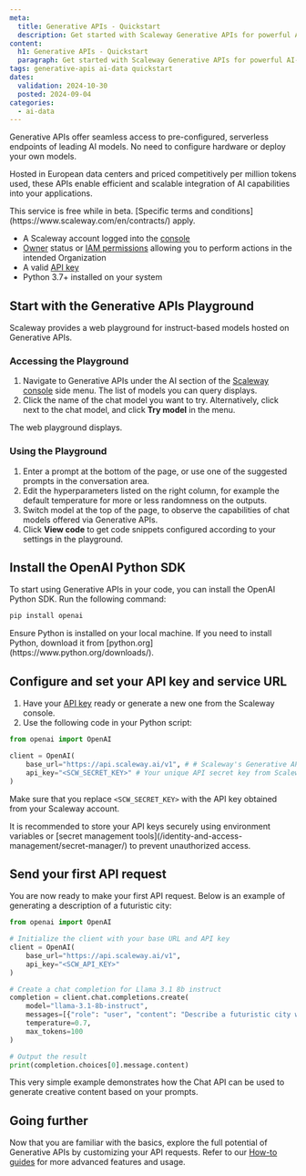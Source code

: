 ```yaml
---
meta:
  title: Generative APIs - Quickstart
  description: Get started with Scaleway Generative APIs for powerful AI-driven content generation. Follow this guide to set up, configure, and make your first API request.
content:
  h1: Generative APIs - Quickstart
  paragraph: Get started with Scaleway Generative APIs for powerful AI-driven content generation. Follow this guide to set up, configure, and make your first API request.
tags: generative-apis ai-data quickstart
dates:
  validation: 2024-10-30
  posted: 2024-09-04
categories:
  - ai-data
---
```


Generative APIs offer seamless access to pre-configured, serverless endpoints of leading AI models.
No need to configure hardware or deploy your own models.

Hosted in European data centers and priced competitively per million tokens used, these APIs enable efficient and scalable integration of AI capabilities into your applications.

<Message type="important">
  This service is free while in beta. [Specific terms and conditions](https://www.scaleway.com/en/contracts/) apply.
</Message>

<Macro id="requirements" />

  - A Scaleway account logged into the [console](https://console.scaleway.com)
  - [Owner](/identity-and-access-management/iam/concepts/#owner) status or [IAM permissions](/identity-and-access-management/iam/concepts/#permission) allowing you to perform actions in the intended Organization
  - A valid [API key](/identity-and-access-management/iam/how-to/create-api-keys/)
  - Python 3.7+ installed on your system

## Start with the Generative APIs Playground

Scaleway provides a web playground for instruct-based models hosted on Generative APIs.

### Accessing the Playground
1. Navigate to Generative APIs under the AI section of the [Scaleway console](https://console.scaleway.com/) side menu. The list of models you can query displays.
2. Click the name of the chat model you want to try. Alternatively, click <Icon name="more" /> next to the chat model, and click **Try model** in the menu. 

The web playground displays.

### Using the Playground
1. Enter a prompt at the bottom of the page, or use one of the suggested prompts in the conversation area.
2. Edit the hyperparameters listed on the right column, for example the default temperature for more or less randomness on the outputs. 
3. Switch model at the top of the page, to observe the capabilities of chat models offered via Generative APIs. 
4. Click **View code** to get code snippets configured according to your settings in the playground.

## Install the OpenAI Python SDK

To start using Generative APIs in your code, you can install the OpenAI Python SDK. Run the following command:

```sh
pip install openai
```

<Message type="tip">
  Ensure Python is installed on your local machine. If you need to install Python, download it from [python.org](https://www.python.org/downloads/).
</Message>

## Configure and set your API key and service URL

1. Have your [API key](/identity-and-access-management/iam/how-to/create-api-keys/) ready or generate a new one from the Scaleway console.
2. Use the following code in your Python script:

```py
from openai import OpenAI

client = OpenAI(
    base_url="https://api.scaleway.ai/v1", # # Scaleway's Generative APIs service URL
    api_key="<SCW_SECRET_KEY>" # Your unique API secret key from Scaleway
)
```

Make sure that you replace `<SCW_SECRET_KEY>` with the API key obtained from your Scaleway account.

<Message type="tip">
  It is recommended to store your API keys securely using environment variables or [secret management tools](/identity-and-access-management/secret-manager/) to prevent unauthorized access.
</Message>

## Send your first API request

You are now ready to make your first API request. Below is an example of generating a description of a futuristic city:

```py
from openai import OpenAI

# Initialize the client with your base URL and API key
client = OpenAI(
    base_url="https://api.scaleway.ai/v1",
    api_key="<SCW_API_KEY>"
)

# Create a chat completion for Llama 3.1 8b instruct
completion = client.chat.completions.create(
    model="llama-3.1-8b-instruct",
    messages=[{"role": "user", "content": "Describe a futuristic city with advanced technology and green energy solutions."}],
    temperature=0.7,
    max_tokens=100
)

# Output the result
print(completion.choices[0].message.content)
```

This very simple example demonstrates how the Chat API can be used to generate creative content based on your prompts.

## Going further

Now that you are familiar with the basics, explore the full potential of Generative APIs by customizing your API requests. Refer to our [How-to guides](/ai-data/generative-apis/how-to/) for more advanced features and usage.
